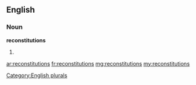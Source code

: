 ==English==

===Noun===
'''reconstitutions'''

# {{plural of|[[reconstitution]]}}

[[Category:English plurals]]

[[ar:reconstitutions]]
[[fr:reconstitutions]]
[[mg:reconstitutions]]
[[my:reconstitutions]]